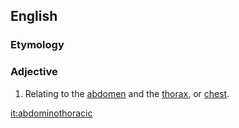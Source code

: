 ==English==

===Etymology===

{{prefix|abdomino|thoracic}}

===Adjective===
{{en-adj|-}}

# Relating to the [[abdomen]] and the [[thorax]], or [[chest]].

[[it:abdominothoracic]]